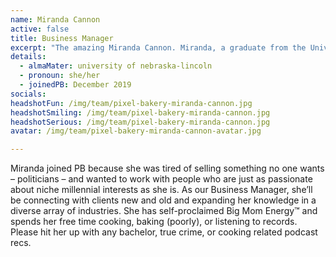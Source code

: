 ```yaml
---
name: Miranda Cannon
active: false
title: Business Manager
excerpt: "The amazing Miranda Cannon. Miranda, a graduate from the University of Nebraska-Lincoln, was a Business Manager for Pixel Bakery."
details:
  - almaMater: university of nebraska-lincoln
  - pronoun: she/her
  - joinedPB: December 2019
socials:
headshotFun: /img/team/pixel-bakery-miranda-cannon.jpg
headshotSmiling: /img/team/pixel-bakery-miranda-cannon.jpg
headshotSerious: /img/team/pixel-bakery-miranda-cannon.jpg
avatar: /img/team/pixel-bakery-miranda-cannon-avatar.jpg

---
```


Miranda joined PB because she was tired of selling something no one wants – politicians – and wanted to work with people who are just as passionate about niche millennial interests as she is. As our Business Manager, she’ll be connecting with clients new and old and expanding her knowledge in a diverse array of industries. She has self-proclaimed Big Mom Energy™ and spends her free time cooking, baking (poorly), or listening to records. Please hit her up with any bachelor, true crime, or cooking related podcast recs.